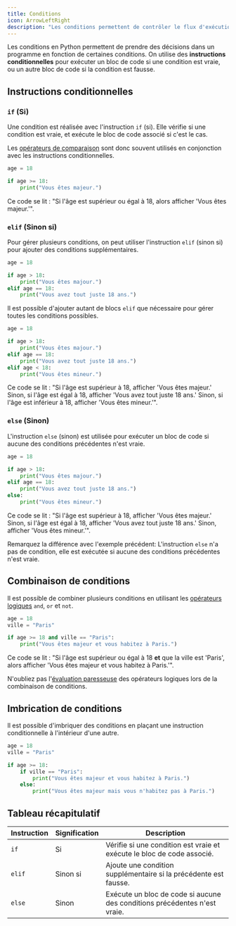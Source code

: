 ```yaml
---
title: Conditions
icon: ArrowLeftRight
description: "Les conditions permettent de contrôler le flux d'exécution d'un programme."
---
```


Les conditions en Python permettent de prendre des décisions dans un programme en fonction de certaines conditions. On utilise des **instructions conditionnelles** pour exécuter un bloc de code si une condition est vraie, ou un autre bloc de code si la condition est fausse.

## Instructions conditionnelles

### `if` (Si)

Une condition est réalisée avec l'instruction `if` (si).
Elle vérifie si une condition est vraie, et exécute le bloc de code associé si c'est le cas.

Les [opérateurs de comparaison](./operators#opérateurs-de-comparaison) sont donc souvent utilisés en conjonction avec les instructions conditionnelles.

```python
age = 18

if age >= 18:
    print("Vous êtes majeur.")
```

Ce code se lit : "Si l'âge est supérieur ou égal à 18, alors afficher 'Vous êtes majeur.'".

### `elif` (Sinon si)

Pour gérer plusieurs conditions, on peut utiliser l'instruction `elif` (sinon si) pour ajouter des conditions supplémentaires.

```python
age = 18

if age > 18:
    print("Vous êtes majour.")
elif age == 18:
    print("Vous avez tout juste 18 ans.")
```

Il est possible d'ajouter autant de blocs `elif` que nécessaire pour gérer toutes les conditions possibles.

```python
age = 18

if age > 18:
    print("Vous êtes majour.")
elif age == 18:
    print("Vous avez tout juste 18 ans.")
elif age < 18:
    print("Vous êtes mineur.")
```

Ce code se lit : "Si l'âge est supérieur à 18, afficher 'Vous êtes majeur.' Sinon, si l'âge est égal à 18, afficher 'Vous avez tout juste 18 ans.' Sinon, si l'âge est inférieur à 18, afficher 'Vous êtes mineur.'".

### `else` (Sinon)

L'instruction `else` (sinon) est utilisée pour exécuter un bloc de code si aucune des conditions précédentes n'est vraie.

```python
age = 18

if age > 18:
    print("Vous êtes majour.")
elif age == 18:
    print("Vous avez tout juste 18 ans.")
else:
    print("Vous êtes mineur.")
```

Ce code se lit : "Si l'âge est supérieur à 18, afficher 'Vous êtes majeur.' Sinon, si l'âge est égal à 18, afficher 'Vous avez tout juste 18 ans.' Sinon, afficher 'Vous êtes mineur.'".

Remarquez la différence avec l'exemple précédent: L'instruction `else` n'a pas de condition, elle est exécutée si aucune des conditions précédentes n'est vraie.

## Combinaison de conditions

Il est possible de combiner plusieurs conditions en utilisant les [opérateurs logiques](./operators#opérateurs-de-comparaison) `and`, `or` et `not`.

```python
age = 18
ville = "Paris"

if age >= 18 and ville == "Paris":
    print("Vous êtes majeur et vous habitez à Paris.")
```

Ce code se lit : "Si l'âge est supérieur ou égal à 18 **et** que la ville est 'Paris', alors afficher 'Vous êtes majeur et vous habitez à Paris.'".

N'oubliez pas l'[évaluation paresseuse](./operators#évaluation-paresseuse-toc) des opérateurs logiques lors de la combinaison de conditions.

## Imbrication de conditions

Il est possible d'imbriquer des conditions en plaçant une instruction conditionnelle à l'intérieur d'une autre.

```python
age = 18
ville = "Paris"

if age >= 18:
    if ville == "Paris":
        print("Vous êtes majeur et vous habitez à Paris.")
    else:
        print("Vous êtes majeur mais vous n'habitez pas à Paris.")
```

## Tableau récapitulatif

| Instruction | Signification | Description                                                               |
| ----------- | ------------- | ------------------------------------------------------------------------- |
| `if`        | Si            | Vérifie si une condition est vraie et exécute le bloc de code associé.    |
| `elif`      | Sinon si      | Ajoute une condition supplémentaire si la précédente est fausse.          |
| `else`      | Sinon         | Exécute un bloc de code si aucune des conditions précédentes n'est vraie. |
